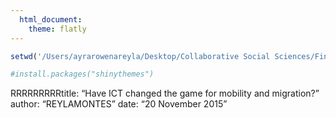 ```yaml
---
  html_document: 
    theme: flatly
---
```


```r
setwd('/Users/ayrarowenareyla/Desktop/Collaborative Social Sciences/Final_ProjectMontesReyla') 

#install.packages("shinythemes")


```


RRRRRRRRRtitle: "Have ICT changed the game for mobility and migration?"
author: "REYLAMONTES"
date: "20 November 2015"